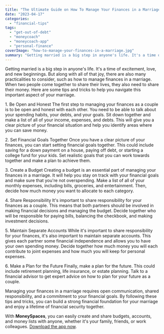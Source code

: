 ```yaml
---
title: "The Ultimate Guide on How To Manage Your Finances in a Marriage"
date: "2023-04-17"
categories: 
  - "financial-tips"
tags: 
  - "get-out-of-debt"
  - "moneycoach"
  - "moneycoach-app"
  - "personal-finance"
coverImage: "how-to-manage-your-finances-in-a-marriage.jpg"
summary: "Getting married is a big step in anyone's life. It's a time of excitement, love, and new beginnings. But along with all of that joy, there are also many practicalities to consider, such as how to manage finances in a marriage."
---
```


Getting married is a big step in anyone's life. It's a time of excitement, love, and new beginnings. But along with all of that joy, there are also many practicalities to consider, such as how to manage finances in a marriage. When two people come together to share their lives, they also need to share their money. Here are some tips and tricks to help you navigate this important aspect of your marriage.

1\. Be Open and Honest
The first step to managing your finances as a couple is to be open and honest with each other. You need to be able to talk about your spending habits, your debts, and your goals. Sit down together and make a list of all of your income, expenses, and debts. This will give you a clear picture of your financial situation and help you identify areas where you can save money.

2\. Set Financial Goals Together
Once you have a clear picture of your finances, you can start setting financial goals together. This could include saving for a down payment on a house, paying off debt, or starting a college fund for your kids. Set realistic goals that you can work towards together and make a plan to achieve them.

3\. Create a Budget
Creating a budget is an essential part of managing your finances in a marriage. It will help you stay on track with your financial goals and make sure that you're not overspending. Make a list of all of your monthly expenses, including bills, groceries, and entertainment. Then, decide how much money you want to allocate to each category.

4\. Share Responsibility
It's important to share responsibility for your finances as a couple. This means that both partners should be involved in making financial decisions and managing the budget. Decide together who will be responsible for paying bills, balancing the checkbook, and making investment decisions.

5\. Maintain Separate Accounts
While it's important to share responsibility for your finances, it's also important to maintain separate accounts. This gives each partner some financial independence and allows you to have your own spending money. Decide together how much money you will each contribute to joint expenses and how much you will keep for personal expenses.

6\. Make a Plan for the Future
Finally, make a plan for the future. This could include retirement planning, life insurance, or estate planning. Talk to a financial advisor to get expert advice on how to plan for your future as a couple.

Managing your finances in a marriage requires open communication, shared responsibility, and a commitment to your financial goals. By following these tips and tricks, you can build a strong financial foundation for your marriage and enjoy a lifetime of financial security together.

With **MoneySpaces**, you can easily create and share budgets, accounts, and money lists with anyone, whether it's your family, friends, or work colleagues. [Download the app now](https://apps.apple.com/app/apple-store/id1633780211?pt=118449936&ct=MoneyCoach%20Web&mt=8).
